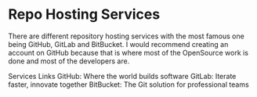 # Repo Hosting Services

There are different repository hosting services with the most famous one being GitHub, GitLab and BitBucket. I would recommend creating an account on GitHub because that is where most of the OpenSource work is done and most of the developers are.

<ResourceGroupTitle>Services Links</ResourceGroupTitle>
<BadgeLink badgeText='Visit' colorScheme='green' href='https://github.com'>
  GitHub: Where the world builds software
</BadgeLink>
<BadgeLink badgeText='Visit' href='https://gitlab.com'>
  GitLab: Iterate faster, innovate together
</BadgeLink>
<BadgeLink badgeText='Visit' href='https://bitbucket.com'>
  BitBucket: The Git solution for professional teams
</BadgeLink>
